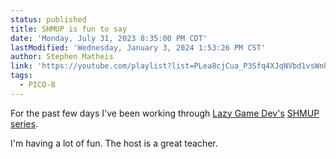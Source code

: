 ```yaml
---
status: published
title: SHMUP is fun to say
date: 'Monday, July 31, 2023 8:35:00 PM CDT'
lastModified: 'Wednesday, January 3, 2024 1:53:26 PM CST'
author: Stephen Matheis
link: 'https://youtube.com/playlist?list=PLea8cjCua_P3Sfq4XJqNVbd1vsWnh7LZd'
tags:
  - PICO-8
---
```


For the past few days I've been working through [Lazy Game Dev's](https://www.youtube.com/@LazyDevs) [SHMUP series](https://www.youtube.com/playlist?list=PLea8cjCua_P3Sfq4XJqNVbd1vsWnh7LZd).

I'm having a lot of fun. The host is a great teacher.

